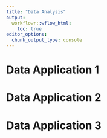 ```yaml
---
title: "Data Analysis"
output:
  workflowr::wflow_html:
    toc: true
editor_options:
  chunk_output_type: console
---
```


# Data Application 1 

# Data Application 2 

# Data Application 3
